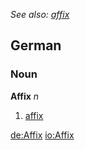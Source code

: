 ''See also: [[affix]]''
==German==
===Noun===
'''Affix''' ''n''
#[[affix]]

{{de-decl-noun|Affix|Affixe|Affixes|Affixe|Affix]], [[Affixe|Affixen|Affix|Affixe}}

[[de:Affix]]
[[io:Affix]]